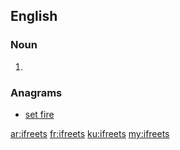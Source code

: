 ==English==

===Noun===
{{head|en|noun plural form}}

# {{plural of|ifreet|lang=en}}

===Anagrams===
* [[set fire#English|set fire]]

[[ar:ifreets]]
[[fr:ifreets]]
[[ku:ifreets]]
[[my:ifreets]]